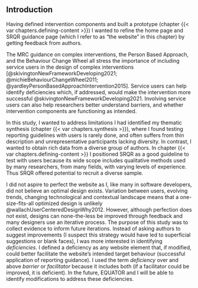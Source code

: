 ## Introduction

Having defined intervention components and built a prototype (chapter {{< var chapters.defining-content >}}) I wanted to refine the home page and SRQR guidance page (which I refer to as "the website" in this chapter) by getting feedback from authors. 

The MRC guidance on complex interventions, the Person Based Approach, and the Behaviour Change Wheel all stress the importance of including service users in the design of complex interventions [@skivingtonNewFrameworkDeveloping2021; @michieBehaviourChangeWheel2011; @yardleyPersonBasedApproachIntervention2015]. Service users can help identify deficiencies which, if addressed, would make the intervention more successful @skivingtonNewFrameworkDeveloping2021. Involving service users can also help researchers better understand barriers, and whether intervention components are functioning as intended.

In this study, I wanted to address limitations I had identified my thematic synthesis (chapter {{< var chapters.synthesis >}}), where I found testing reporting guidelines with users is rarely done, and often suffers from thin description and unrepresentative participants lacking diversity. In contrast, I wanted to obtain rich data from a diverse group of authors. In chapter {{< var chapters.defining-content >}} I positioned SRQR as a good guideline to test with users because its wide scope includes qualitative methods used by many researchers, from many fields, with varying levels of experience. Thus SRQR offered potential to recruit a diverse sample.

I did not aspire to perfect the website as I, like many in software developers, did not believe an optimal design exists. Variation between users, evolving trends, changing technological and contextual landscape means that a one-size-fits-all optimized design is unlikely @wallachUserCenteredDesignWhy2012. However, although perfection does not exist, designs can none-the-less be improved through feedback and many designers use an iterative process. The purpose of this study was to collect evidence to inform future iterations. Instead of asking authors to suggest improvements (I suspect this strategy would have led to superficial suggestions or blank faces), I was more interested in identifying _deficiencies_. I defined a deficiency as any website element that, if modified, could better facilitate the website's intended target behaviour (successful application of reporting guidance). I used the term _deficiency_ over and above _barrier_ or _facilitator_ because it includes both (if a facilitator could be improved, it is deficient). In the future, EQUATOR and I will be able to identify modifications to address these deficiencies.
